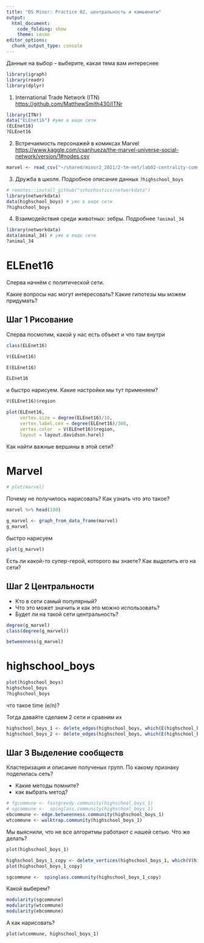 ```yaml
---
title: "DS Minor: Practice 02, центральность и комьюнити"
output: 
  html_document: 
    code_folding: show
    theme: cosmo
editor_options: 
  chunk_output_type: console
---
```


Данные на выбор -- выберите, какая тема вам интереснее

```r
library(igraph)
library(readr)
library(dplyr)
```

1) International Trade Network (ITN) <https://github.com/MatthewSmith430/ITNr>

```r
library(ITNr)
data("ELEnet16") #уже в виде сети
(ELEnet16)
?ELEnet16
```

2) Встречаемость персонажей в комиксах Marvel <https://www.kaggle.com/csanhueza/the-marvel-universe-social-network/version/1#nodes.csv>

```r
marvel <- read_csv("~/shared/minor2_2021/2-tm-net/lab02-centrality-community/marvel.csv")
```

3) Дружба в школе. Подробное описание данных `?highschool_boys`

```r
# remotes::install_github("schochastics/networkdata")
library(networkdata)
data(highschool_boys) # уже в виде сети
?highschool_boys
```

4) Взаимодействия среди животных: зебры. Подробнее `?animal_34`

```r
library(networkdata)
data(animal_34) # уже в виде сети
?animal_34
```

# ELEnet16

Сперва начнём с политической сети.

Какие вопросы нас могут интересовать? Какие гипотезы мы можем придумать?

## Шаг 1 Рисование

Сперва посмотим, какой у нас есть объект и что там внутри

```r

class(ELEnet16)

V(ELEnet16)

E(ELEnet16)

ELEnet16
```

и быстро нарисуем. Какие настройки мы тут применяем?

```r
V(ELEnet16)$region

plot(ELEnet16, 
     vertex.size = degree(ELEnet16)/10, 
     vertex.label.cex = degree(ELEnet16)/300,
     vertex.color  = V(ELEnet16)$region,
     layout = layout.davidson.harel)
```

Как найти важные вершины в этой сети?

# Marvel

```r
# plot(marvel)
```

Почему не получилось нарисовать? Как узнать что это такое?

```r
marvel %>% head(100)

g_marvel <- graph_from_data_frame(marvel)
g_marvel
```

быстро нарисуем

```r
plot(g_marvel)
```

Есть ли какой-то супер-герой, которого вы знаете?
Как выделить его на сети?

## Шаг 2 Центральности

+ Кто в сети самый популярный? 
+ Что это может значить и как это можно использовать? 
+ Будет ли на такой сети центральность?

```r
degree(g_marvel)
class(degree(g_marvel))
```

```r
betweenness(g_marvel)
```


# highschool_boys

```r
plot(highschool_boys)
highschool_boys
?highschool_boys
```

что такое time (e/n)?

Тогда давайте сделаем 2 сети и сравним их

```r
highschool_boys_1 <- delete_edges(highschool_boys, which(E(highschool_boys)$time == 1))
highschool_boys_2 <- delete_edges(highschool_boys, which(E(highschool_boys)$time == 2))
```


## Шаг 3 Выделение сообществ

Кластеризация и описание полученых групп. По какому признаку поделилась сеть? 

+ Какие методы помните?
+ как выбрать метод?


```r
# fgcommune <- fastgreedy.community(highschool_boys_1)
# sgcommune <-  spinglass.community(highschool_boys_1)
ebcommune <- edge.betweenness.community(highschool_boys_1)
wtcommune <- walktrap.community(highschool_boys_1)
```

Мы выяснили, что не все алгоритмы работают с нашей сетью. Что же делать?

```r
plot(highschool_boys_1)

highschool_boys_1_copy <- delete_vertices(highschool_boys_1, which(V(highschool_boys)$name == "3"))
plot(highschool_boys_1_copy)

sgcommune <-  spinglass.community(highschool_boys_1_copy)
```

Какой выберем?

```r
modularity(sgcommune)
modularity(wtcommune)
modularity(ebcommune)
```

А как нарисовать?

```r
plot(wtcommune, highschool_boys_1)
```


